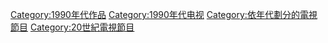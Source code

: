 {{WorksDecadeHeader|DecimalCentury=19|Decade=9|OrdinalCentury=21st|WorkType=电视节目}}

[[Category:1990年代作品|Category:1990年代作品]]
[[Category:1990年代电视|Category:1990年代电视]]
[[Category:依年代劃分的電視節目|Category:依年代劃分的電視節目]]
[[Category:20世紀電視節目|Category:20世紀電視節目]]
